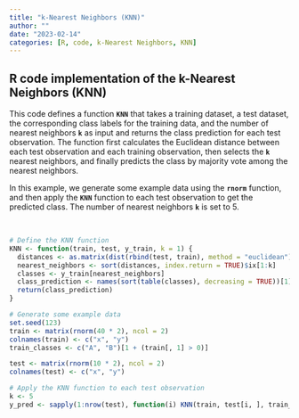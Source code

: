 ```yaml
---
title: "k-Nearest Neighbors (KNN)"
author: ""
date: "2023-02-14"
categories: [R, code, k-Nearest Neighbors, KNN]
---
```


## R code implementation of the k-Nearest Neighbors (KNN) 

This code defines a function **`KNN`** that takes a training dataset, a test dataset, the corresponding class labels for the training data, and the number of nearest neighbors **`k`** as input and returns the class prediction for each test observation. The function first calculates the Euclidean distance between each test observation and each training observation, then selects the **`k`** nearest neighbors, and finally predicts the class by majority vote among the nearest neighbors.

In this example, we generate some example data using the **`rnorm`** function, and then apply the **`KNN`** function to each test observation to get the predicted class. The number of nearest neighbors **`k`** is set to 5.

\

```r
# Define the KNN function
KNN <- function(train, test, y_train, k = 1) {
  distances <- as.matrix(dist(rbind(test, train), method = "euclidean"))[1, -1]
  nearest_neighbors <- sort(distances, index.return = TRUE)$ix[1:k]
  classes <- y_train[nearest_neighbors]
  class_prediction <- names(sort(table(classes), decreasing = TRUE))[1]
  return(class_prediction)
}

# Generate some example data
set.seed(123)
train <- matrix(rnorm(40 * 2), ncol = 2)
colnames(train) <- c("x", "y")
train_classes <- c("A", "B")[1 + (train[, 1] > 0)]

test <- matrix(rnorm(10 * 2), ncol = 2)
colnames(test) <- c("x", "y")

# Apply the KNN function to each test observation
k <- 5
y_pred <- sapply(1:nrow(test), function(i) KNN(train, test[i, ], train_classes, k))

```
